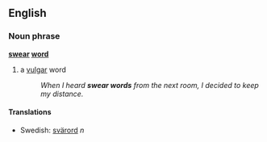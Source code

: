 ==English==
===Noun phrase===
'''[[swear]] [[word]]'''
#a [[vulgar]] word
#:''When I heard '''swear words''' from the next room, I decided to keep my distance.''
====Translations====
*Swedish: [[svärord]] ''n''